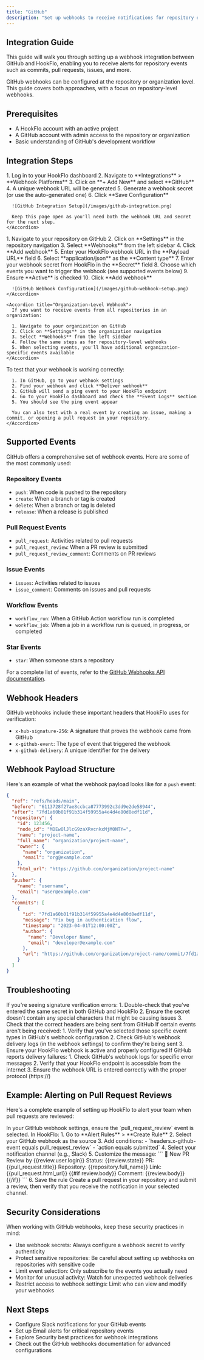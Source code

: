 ```yaml
---
title: "GitHub"
description: "Set up webhooks to receive notifications for repository events from GitHub"
---
```


## Integration Guide

This guide will walk you through setting up a webhook integration between GitHub and HookFlo, enabling you to receive alerts for repository events such as commits, pull requests, issues, and more.

<Note>
  GitHub webhooks can be configured at the repository or organization level. This guide covers both approaches, with a focus on repository-level webhooks.
</Note>

## Prerequisites

- A HookFlo account with an active project
- A GitHub account with admin access to the repository or organization
- Basic understanding of GitHub's development workflow

## Integration Steps

<Steps>
  <Step title="Create a Webhook in HookFlo">
    <Accordion title="Setting Up Your Webhook Endpoint">
      1. Log in to your HookFlo dashboard
      2. Navigate to **Integrations** > **Webhook Platforms**
      3. Click on **+ Add New** and select **GitHub**
      4. A unique webhook URL will be generated
      5. Generate a webhook secret (or use the auto-generated one)
      6. Click **Save Configuration**
      
      ![GitHub Integration Setup](/images/github-integration.png)
      
      Keep this page open as you'll need both the webhook URL and secret for the next step.
    </Accordion>
  </Step>

  <Step title="Add a Webhook to Your GitHub Repository">
    <Accordion title="Repository-Level Webhook">
      1. Navigate to your repository on GitHub
      2. Click on **Settings** in the repository navigation
      3. Select **Webhooks** from the left sidebar
      4. Click **Add webhook**
      5. Enter your HookFlo webhook URL in the **Payload URL** field
      6. Select **application/json** as the **Content type**
      7. Enter your webhook secret from HookFlo in the **Secret** field
      8. Choose which events you want to trigger the webhook (see supported events below)
      9. Ensure **Active** is checked
      10. Click **Add webhook**
      
      ![GitHub Webhook Configuration](/images/github-webhook-setup.png)
    </Accordion>
    
    <Accordion title="Organization-Level Webhook">
      If you want to receive events from all repositories in an organization:
      
      1. Navigate to your organization on GitHub
      2. Click on **Settings** in the organization navigation
      3. Select **Webhooks** from the left sidebar
      4. Follow the same steps as for repository-level webhooks
      5. When selecting events, you'll have additional organization-specific events available
    </Accordion>
  </Step>

  <Step title="Test Your Integration">
    <Accordion title="Verifying the Setup">
      To test that your webhook is working correctly:

      1. In GitHub, go to your webhook settings
      2. Find your webhook and click **Deliver webhook**
      3. GitHub will send a ping event to your HookFlo endpoint
      4. Go to your HookFlo dashboard and check the **Event Logs** section
      5. You should see the ping event appear
      
      You can also test with a real event by creating an issue, making a commit, or opening a pull request in your repository.
    </Accordion>
  </Step>
</Steps>

## Supported Events

GitHub offers a comprehensive set of webhook events. Here are some of the most commonly used:

### Repository Events
- `push`: When code is pushed to the repository
- `create`: When a branch or tag is created
- `delete`: When a branch or tag is deleted
- `release`: When a release is published

### Pull Request Events
- `pull_request`: Activities related to pull requests
- `pull_request_review`: When a PR review is submitted
- `pull_request_review_comment`: Comments on PR reviews

### Issue Events
- `issues`: Activities related to issues
- `issue_comment`: Comments on issues and pull requests

### Workflow Events
- `workflow_run`: When a GitHub Action workflow run is completed
- `workflow_job`: When a job in a workflow run is queued, in progress, or completed

### Star Events
- `star`: When someone stars a repository

For a complete list of events, refer to the [GitHub Webhooks API documentation](https://docs.github.com/en/developers/webhooks-and-events/webhooks/webhook-events-and-payloads).

## Webhook Headers

GitHub webhooks include these important headers that HookFlo uses for verification:

- `x-hub-signature-256`: A signature that proves the webhook came from GitHub
- `x-github-event`: The type of event that triggered the webhook
- `x-github-delivery`: A unique identifier for the delivery

## Webhook Payload Structure

Here's an example of what the webhook payload looks like for a `push` event:

```json
{
  "ref": "refs/heads/main",
  "before": "6113728f27ae8ccbca87773992c3dd9e2de58944",
  "after": "7fd1a60b01f91b314f59955a4e4d4e80d8edf11d",
  "repository": {
    "id": 123456,
    "node_id": "MDEwOlJlcG9zaXRvcnkxMjM0NTY=",
    "name": "project-name",
    "full_name": "organization/project-name",
    "owner": {
      "name": "organization",
      "email": "org@example.com"
    },
    "html_url": "https://github.com/organization/project-name"
  },
  "pusher": {
    "name": "username",
    "email": "user@example.com"
  },
  "commits": [
    {
      "id": "7fd1a60b01f91b314f59955a4e4d4e80d8edf11d",
      "message": "Fix bug in authentication flow",
      "timestamp": "2023-04-01T12:00:00Z",
      "author": {
        "name": "Developer Name",
        "email": "developer@example.com"
      },
      "url": "https://github.com/organization/project-name/commit/7fd1a60b01f91b314f59955a4e4d4e80d8edf11d"
    }
  ]
}
```

## Troubleshooting

<AccordionGroup>
  <Accordion title="Webhook Signature Verification Failures">
    If you're seeing signature verification errors:
1. Double-check that you've entered the same secret in both GitHub and HookFlo
2. Ensure the secret doesn't contain any special characters that might be causing issues
3. Check that the correct headers are being sent from GitHub
  </Accordion>
  <Accordion title="Missing Events">
    If certain events aren't being received:
1. Verify that you've selected those specific event types in GitHub's webhook configuration
2. Check GitHub's webhook delivery logs (in the webhook settings) to confirm they're being sent
3. Ensure your HookFlo webhook is active and properly configured
  </Accordion>
  <Accordion title="Webhook Delivery Failures">
    If GitHub reports delivery failures:
1. Check GitHub's webhook logs for specific error messages
2. Verify that your HookFlo endpoint is accessible from the internet
3. Ensure the webhook URL is entered correctly with the proper protocol (https://)
  </Accordion>
</AccordionGroup>

## Example: Alerting on Pull Request Reviews

Here's a complete example of setting up HookFlo to alert your team when pull requests are reviewed:

<Steps>
  <Step title="Configure the Events in GitHub">
    In your GitHub webhook settings, ensure the `pull_request_review` event is selected.
  </Step>
  <Step title="Create an Alert Rule in HookFlo">
    In HookFlo:
    1. Go to **Alert Rules** > **Create Rule**
    2. Select your GitHub webhook as the source
    3. Add conditions:
       - `headers.x-github-event equals pull_request_review`
       - `action equals submitted`
    4. Select your notification channel (e.g., Slack)
    5. Customize the message: 
       ```
       📝 New PR Review by {{review.user.login}}
       Status: {{review.state}}
       PR: {{pull_request.title}}
       Repository: {{repository.full_name}}
       Link: {{pull_request.html_url}}
       {{#if review.body}}
       Comment: {{review.body}}
       {{/if}}
       ```
    6. Save the rule
  </Step>
  <Step title="Test the Integration">
    Create a pull request in your repository and submit a review, then verify that you receive the notification in your selected channel.
  </Step>
</Steps>

## Security Considerations

When working with GitHub webhooks, keep these security practices in mind:

- Use webhook secrets: Always configure a webhook secret to verify authenticity
- Protect sensitive repositories: Be careful about setting up webhooks on repositories with sensitive code
- Limit event selection: Only subscribe to the events you actually need
- Monitor for unusual activity: Watch for unexpected webhook deliveries
- Restrict access to webhook settings: Limit who can view and modify your webhooks

## Next Steps

- Configure Slack notifications for your GitHub events
- Set up Email alerts for critical repository events
- Explore Security best practices for webhook integrations
- Check out the GitHub webhooks documentation for advanced configurations